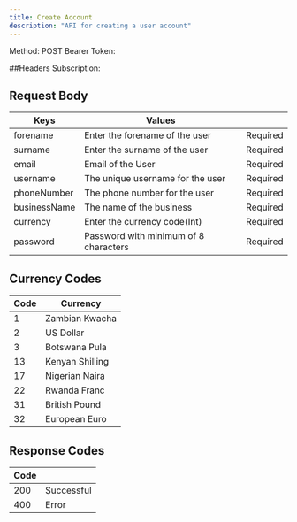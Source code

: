 ```yaml
---
title: Create Account
description: "API for creating a user account"
---
```


Method: POST
Bearer Token: <token>

##Headers
Subscription: <value>

## Request Body
 
|  Keys  | Values                          |        |
| -------- | ------------------------------------- |--------|
| forename     | Enter the forename of the user                     |  Required      |
| surname   | Enter the surname of the user                         |    Required    |
| email   | Email of the User |   Required     |    
| username   | The unique username for the user |    Required    |
| phoneNumber   | The phone number for the user |    Required    |
| businessName   | The name of the business |  Required      |  
| currency   | Enter the currency code(Int) |   Required     |  
| password   | Password with minimum of 8 characters |   Required     | 
  

## Currency Codes

| Code | Currency                        |
| -------- | ------------------------------------- |
| 1    | Zambian Kwacha                    |
| 2      | US Dollar                          |
| 3   | Botswana Pula |
| 13   | Kenyan Shilling |
| 17   | Nigerian Naira |
| 22   | Rwanda Franc |
| 31   | British Pound |
| 32   | European Euro |

## Response Codes

| Code |                         |
| -------- | ------------------------------------- |
| 200    | Successful                    |
| 400     | Error                          |
